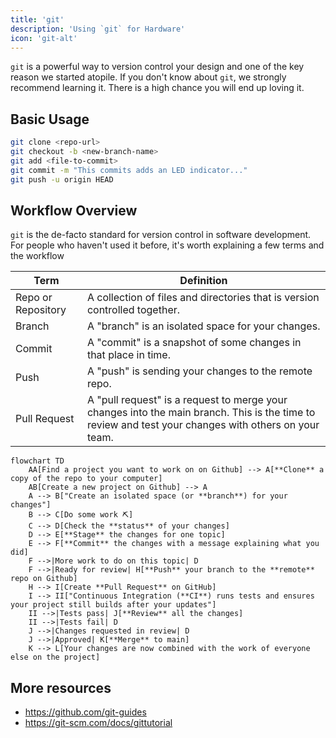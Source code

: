 ```yaml
---
title: 'git'
description: 'Using `git` for Hardware'
icon: 'git-alt'
---
```


`git` is a powerful way to version control your design and one of the key reason we started atopile. If you don't know about `git`, we strongly recommend learning it. There is a high chance you will end up loving it.

## Basic Usage

```sh
git clone <repo-url>
git checkout -b <new-branch-name>
git add <file-to-commit>
git commit -m "This commits adds an LED indicator..."
git push -u origin HEAD
```

## Workflow Overview

`git` is the de-facto standard for version control in software development. For people who haven't used it before, it's worth explaining a few terms and the workflow

| Term | Definition |
| --- | --- |
| Repo or Repository | A collection of files and directories that is version controlled together. |
| Branch | A "branch" is an isolated space for your changes. |
| Commit | A "commit" is a snapshot of some changes in that place in time. |
| Push | A "push" is sending your changes to the remote repo. |
| Pull Request | A "pull request" is a request to merge your changes into the main branch. This is the time to review and test your changes with others on your team. |

```mermaid
flowchart TD
    AA[Find a project you want to work on on Github] --> A[**Clone** a copy of the repo to your computer]
    AB[Create a new project on Github] --> A
    A --> B["Create an isolated space (or **branch**) for your changes"]
    B --> C[Do some work ⛏️]
    C --> D[Check the **status** of your changes]
    D --> E[**Stage** the changes for one topic]
    E --> F[**Commit** the changes with a message explaining what you did]
    F -->|More work to do on this topic| D
    F -->|Ready for review| H[**Push** your branch to the **remote** repo on Github]
    H --> I[Create **Pull Request** on GitHub]
    I --> II["Continuous Integration (**CI**) runs tests and ensures your project still builds after your updates"]
    II -->|Tests pass| J[**Review** all the changes]
    II -->|Tests fail| D
    J -->|Changes requested in review| D
    J -->|Approved| K[**Merge** to main]
    K --> L[Your changes are now combined with the work of everyone else on the project]
```

## More resources

- https://github.com/git-guides
- https://git-scm.com/docs/gittutorial
